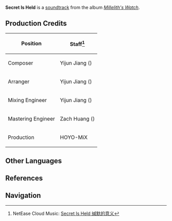 {{Soundtrack Infobox
|title          =
|image          = Millelith's Watch.png
|album          = Millelith's Watch
|disc           = 2
|number         = 14
|featured       =
|featured2      =
|featured3      =
|featured_disc  =
|featured_disc2 =
|featured_disc3 =
|youtube_id     = TQGa4AUM6dM
|spotify_id     = 3RwGSv3wtNefFjTbG3G1N1
|played_in      = The Chasm: Underground Mines;Roots of the Valley of Life
|during         = [[Roots of the Valley of Life]]
|domain         =
|previous       = Wandering Clouds (Soundtrack)
|next           = Dreaming Earth
}}
'''Secret Is Held''' is a [[soundtrack]] from the album ''[[Millelith's Watch]]''.

==Production Credits==
{| class="wikitable" style="text-align:left; height:0.5em"
! Position
! Staff<ref>NetEase Cloud Music: [https://music.163.com/#/song?id=1956541075 Secret Is Held 缄默的意义]</ref>
|-
! Composer
| Yijun Jiang ({{zh|姜以君}})
|-
! Arranger
| Yijun Jiang ({{zh|姜以君}})
|-
! Mixing Engineer
| Yijun Jiang ({{zh|姜以君}})
|-
! Mastering Engineer
| Zach Huang ({{zh|黄巍}})
|-
! Production
| HOYO-MiX
|}
<!--
==Videos==
<gallery>
</gallery>
==Trivia==
-->
==Other Languages==
{{Other Languages
|en      = Secret Is Held
|zhs     = 缄默的意义
|zhs_rm  = Jiānmò de Yìyì
|zhs_tl  =
|ja      = 沈黙の意味
|ja_rm   = Chinmoku no Imi{{Assumed}}
|ja_tl   = 
|tr      = 
|it      = 
}}

==References==
{{Reflist}}

==Navigation==
{{Soundtrack Navbox|Millelith's Watch}}